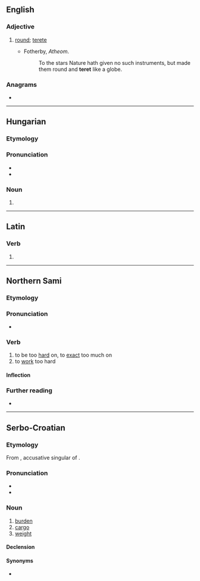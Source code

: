 ==English==

===Adjective===
{{en-adj}}

# {{lb|en|obsolete}} [[round]]; [[terete]]
#* Fotherby, ''Atheom''.
#*: To the stars Nature hath given no such instruments, but made them round and '''teret''' like a globe.

{{Webster 1913}}

===Anagrams===
* {{anagrams|en|a=eertt|Etter|Teter}}

----

==Hungarian==

===Etymology===
{{hu-suffix|tér|et|nocat=y}}

===Pronunciation===
* {{hu-IPA}}
* {{hyphenation|te|ret|lang=hu}}

===Noun===
{{head|hu|noun form}}

# {{inflection of|tér||acc|s|lang=hu}}

----

==Latin==

===Verb===
{{la-verb-form|teret}}

# {{inflection of|terō||3|s|futr|actv|indc|lang=la}}

----

==Northern Sami==

===Etymology===
{{rfe|se}}

===Pronunciation===
* {{se-IPA|tēret}}

===Verb===
{{se-verb|head=tēret}}

# to be too [[hard]] on, to [[exact]] too much on
# to [[work]] too hard

====Inflection====
{{se-infl-verb-contr|tēre}}

===Further reading===
* {{R:Álgu|22849}}

----

==Serbo-Croatian==

===Etymology===
From {{etyl|hu|sh}} {{m|hu||terhet}}, accusative singular of {{m|hu|teher}}.

===Pronunciation===
* {{IPA|/těret/|lang=sh}}
* {{hyphenation|te|ret|lang=sh}}

===Noun===
{{sh-noun|g=m|head=tèret}}

# [[burden]]
# [[cargo]]
# [[weight]]

====Declension====
{{sh-decl-noun
|teret|tereti
|tereta|tereta
|teretu|teretima
|teret|terete
|terete|tereti
|teretu|teretima
|teretom|teretima
}}

====Synonyms====
* {{l|sh|brȅme}}